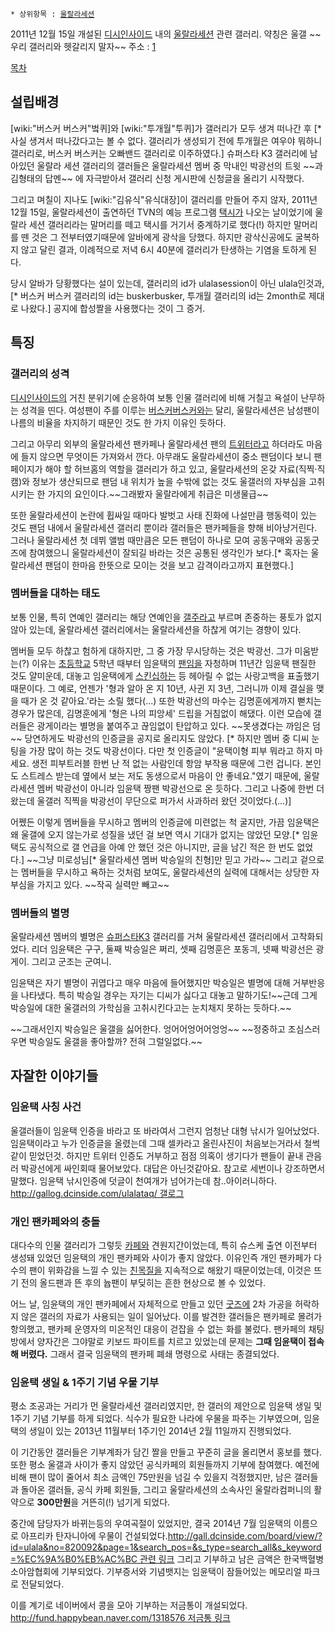  * 상위항목 : [[울랄라세션]]

2011년 12월 15일 개설된 [[디시인사이드]] 내의 [[울랄라세션]] 관련 갤러리. 약칭은 울갤 ~~우리 갤러리와 헷갈리지 말자~~
주소 : [http://gall.dcinside.com/list.php?id=ulala]

[[목차]]
== 설립배경 ==
[wiki:"버스커 버스커"벜퀴]와 [wiki:"투개월"투퀴]가 갤러리가 모두 생겨 떠나간 후 [* 사실 생겨서 떠나갔다고는 볼 수 없다. 갤러리가 생성되기 전에 투개월은 여우야 뭐하니 갤러리로, 버스커 버스커는 오빠밴드 갤러리로 이주하였다.] 슈퍼스타 K3 갤러리에 남아있던 울랄라 세션 갤러리의 갤러들은 울랄라세션 멤버 중 막내인 박광선의 트윗 ~~과 김형태의 답멘~~ 에 자극받아서 갤러리 신청 게시판에 신청글을 올리기 시작했다.

그리고 며칠이 지나도 [wiki:"김유식"유식대장]이 갤러리를 만들어 주지 않자, 2011년 12월 15일, 울랄라세션이 출연하던 TVN의 예능 프로그램 [[택시]]가 나오는 날이었기에 울랄라 세션 갤러리라는 말머리를 떼고 택시를 거기서 중계하기로 했다(!) 하지만 말머리를 뗀 것은 그 전부터였기때문에 알바에게 광삭을 당했다. 하지만 광삭신공에도 굴복하지 않고 달린 결과, 이례적으로 저녁 6시 40분에 갤러리가 탄생하는 기염을 토하게 된다.

당시 알바가 당황했다는 설이 있는데, 갤러리의 id가 ulalasession이 아닌 ulala인것과,[* 버스커  버스커 갤러리의 id는 buskerbusker, 투개월 갤러리의 id는 2month로 제대로 나왔다.] 공지에 합성짤을 사용했다는 것이 그 증거.

== 특징 == 
=== 갤러리의 성격 ===
[[디시인사이드]]의 거친 분위기에 순응하여 보통 인물 갤러리에 비해 거칠고 욕설이 난무하는 성격을 띤다. 여성팬이 주를 이루는 [[버스커버스커]]와는 달리, 울랄라세션은 남성팬이 나름의 비율을 차지하기 때문인 것도 한 가지 이유인 듯하다.

그리고 아무리 외부의 울랄라세션 팬카페나 울랄라세션 팬의 [[트위터]]라고 하더라도 마음에 들지 않으면 무엇이든 가져와서 깐다. 아무래도 울랄라세션이 중소 팬덤이다 보니 팬페이지가 해야 할 허브홈의 역할을 갤러리가 하고 있고, 울랄라세션의 온갖 자료(직찍·직캠)와 정보가 생산되므로 팬덤 내 위치가 높을 수밖에 없는 것도 울갤러의 자부심을 고취시키는 한 가지의 요인이다.~~그래봤자 울랄라에게 취급은 미생물급~~

또한 울랄라세션이 논란에 휩싸일 때마다 발벗고 사태 진화에 나설만큼 행동력이 있는 것도 팬덤 내에서 울랄라세션 갤러리 뿐이라 갤러들은 팬카페들을 향해 비아냥거린다. 그러나 울랄라세션 첫 데뷔 앨범 때만큼은 모든 팬덤이 하나로 모여 공동구매와 공동굿즈에 참여했으니 울랄라세션이 잘되길 바라는 것은 공통된 생각인가 보다.[* 혹자는 울랄라세션 팬덤이 한마음 한뜻으로 모이는 것을 보고 감격이라고까지 표현했다.]

=== 멤버들을 대하는 태도 ===
보통 인물, 특히 연예인 갤러리는 해당 연예인을 [[갤주]]라고 부르며 존중하는 풍토가 없지 않아 있는데, 울랄라세션 갤러리에서는 울랄라세션을 하찮게 여기는 경향이 있다.  

멤버들 모두 하찮고 험하게 대하지만, 그 중 가장 무시당하는 것은 박광선. 그가 미움받는(?) 이유는 [[초등학교]] 5학년 때부터 임윤택의 [[팬]]임을 자청하며 11년간 임윤택 팬질한 것도 얄미운데, 대놓고 임윤택에게 [[스킨십]]하는 등 헤아릴 수 없는 사랑고백을 표출했기 때문이다. 그 예로, 언젠가 '형과 알아 온 지 10년, 사귄 지 3년, 그러니까 이제 결실을 맺을 때가 온 것 같아요.'라는 소릴 했다(...) 또한 박광선의 마수는 김명훈에게까지 뻗치는 경우가 많은데, 김명훈에게 '형은 나의 피앙세' 드립을 거침없이 해댔다.
이런 모습에 갤러들은 광게이라는 별명을 붙여주고 끊임없이 탄압하고 있다. ~~못생겼다는 까임은 덤~~ 당연하게도 박광선의 인증글을 공지로 올리지도 않았다. [* 하지만 멤버 중 디씨 눈팅을 가장 많이 하는 것도 박광선이다. 다만 첫 인증글이 "윤택이형 피부 뭐라고 하지 마세요. 생전 피부트러블 한번 난 적 없는 사람인데 항암 부작용 때문에 그런 겁니다. 본인도 스트레스 받는데 옆에서 보는 저도 동생으로서 마음이 안 좋네요."였기 때문에, 울랄라세션 멤버 박광선이 아니라 임윤택 짱팬 박광선으로 온 듯하다. 그리고 나중에 한번 더 왔는데 울갤러 직찍을 박광선이 무단으로 퍼가서 사과하러 왔던 것이었다.(...)]

어쩼든 이렇게 멤버들을 무시하고 멤버의 인증글에 미련없는 척 굴지만, 가끔 임윤택은 왜 울갤에 오지 않는가로 성질을 냈던 걸 보면 역시 기대가 없지는 않았던 모양.[* 임윤택도 공식적으로 갤 언급을 아예 안 했던 것은 아니지만, 글을 남긴 적은 한 번도 없었다.] ~~그냥 미로성님[* 울랄라세션 멤버 박승일의 친형]만 믿고 가라~~ 그리고 겉으로는 멤버들을 무시하고 욕하는 것처럼 보여도, 울랄라세션의 실력에 대해서는 상당한 자부심을 가지고 있다. ~~작곡 실력만 빼고~~

=== 멤버들의 별명 ===
울랄라세션 멤버의 별명은 [[슈퍼스타K3]] 갤러리를 거쳐 울랄라세션 갤러리에서 고착화되었다. 리더 임윤택은 구구, 둘째 박승일은 쩌리, 셋째 김명훈은 포동긔, 넷째 박광선은 광게이. 그리고 군조는 군여니.

임윤택은 자기 별명이 귀엽다고 매우 마음에 들어했지만 박승일은 별명에 대해 거부반응을 나타냈다. 특히 박승일 경우는 자기는 디씨가 싫다고 대놓고 말하기도!~~근데 그게 박승일에 대한 울갤러의 가학심을 고취시킨다고는 눈치채지 못하는 듯하다.~~

~~그래서인지 박승일은 울갤을 싫어한다. 엉어어엉어어엉엉~~ 
~~정중하고 조심스러우면 박승일도 울갤을 좋아할까? 전혀 그럴일없다.~~

== 자잘한 이야기들 ==
=== 임윤택 사칭 사건 ===
울갤러들이 임윤택 인증을 바라고 또 바라여서 그런지 엄청난 대형 낚시가 일어났었다. 임윤택이라고 누가 인증글을 올렸는데 그때 셀카라고 올린사진이 처음보는거라서 철썩같이 믿었던것. 하지만 트위터 인증도 거부하고 점점 의혹이 생기다가 팬들이 끝내 관음러 박광선에게 싸인회때 물어보았다. 대답은 아닌것같아요. 참고로 세번이나 강조하면서 말했다. 임윤택 낚시인증에 덧글이 천여개가 넘어가는데 참..아이러니하다.
[[http://gallog.dcinside.com/ulalataq/ 갤로그]]

=== 개인 팬카페와의 충돌 ===
대다수의 인물 갤러리가 그렇듯 [[카페]]와 견원지간이었는데, 특히 슈스케 출연 이전부터 생성돼 있었던 임윤택의 개인 팬카페와 사이가 좋지 않았다. 이유인즉 개인 팬카페가 다수의 팬이 위화감을 느낄 수 있는 [[친목질]]을 지속적으로 해왔기 때문이었는데, 이것은 뜨기 전의 올드팬과 뜬 후의 늅팬이 부딪히는 흔한 현상으로 볼 수 있었다.

어느 날, 임윤택의 개인 팬카페에서 자체적으로 만들고 있던 [[굿즈]]에 2차 가공을 허락하지 않은 갤러의 자료가 사용되는 일이 일어났다. 이를 발견한 갤러들은 팬카페로 몰려가 항의했고, 팬카페 운영자의 미온적인 대응이 걷잡을 수 없는 화를 불렀다. 팬카페의 채팅방에서 양자간은 그야말로 키보드 파이트를 치르고 있었는데 문제는 '''그때 임윤택이 접속해 버렸다.''' 그래서 결국 임윤택의 팬카페 폐쇄 명령으로 사태는 종결되었다. 

=== 임윤택 생일 & 1주기 기념 우물 기부 ===
평소 조공과는 거리가 먼 울랄라세션 갤러리였지만, 한 갤러의 제안으로 임윤택 생일 및 1주기 기념 기부를 하게 되었다. 식수가 필요한 나라에 우물을 파주는 기부였으며, 임윤택의 생일이 있는 2013년 11월부터 1주기인 2014년 2월 11일까지 진행되었다.

이 기간동안 갤러들은 기부계좌가 담긴 짤을 만들고 꾸준히 글을 올리면서 홍보를 했다. 또한 평소 울갤과 사이가 좋지 않았던 공식카페의 회원들까지 기부에 참여했다. 예전에 비해 팬이 많이 줄어서 최소 금액인 75만원을 넘길 수 있을지 걱정했지만, 남은 갤러들과 돌아온 갤러들, 공식 카페 회원들, 그리고 울랄라세션의 소속사인 울랄라컴퍼니의 활약으로 '''300만원'''을 거뜬히(!) 넘기게 되었다.

중간에 담당자가 바뀌는등의 우여곡절이 있었지만, 결국 2014년 7월 임윤택의 이름으로 아프리카 탄자니아에 우물이 건설되었다.[[http://gall.dcinside.com/board/view/?id=ulala&no=820092&page=1&search_pos=&s_type=search_all&s_keyword=%EC%9A%B0%EB%AC%BC 관련 링크]] 그리고 기부하고 남은 금액은 한국백혈병소아암협회에 기부되었다. 기부증서와 기념뱃지는 임윤택이 잠들어있는 메모리얼 파크로 전달되었다.

이를 계기로 네이버에서 콩을 모아 기부하는 저금통이 개설되었다. [[http://fund.happybean.naver.com/1318576 저금통 링크]]
